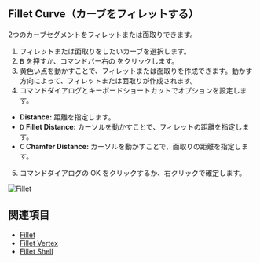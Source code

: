 
## Fillet Curve（カーブをフィレットする）

<Reference shortcut="" command="Fillet Curve" button="" />

2つのカーブセグメントをフィレットまたは面取りできます。

1. フィレットまたは面取りをしたいカーブを選択します。
2. <kbd>B</kbd> を押すか、コマンドバー右の <ButtonIcon type="button-fillet" /> をクリックします。
3. 黄色い点を動かすことで、フィレットまたは面取りを作成できます。動かす方向によって、フィレットまたは面取りが作成されます。
4. コマンドダイアログとキーボードショートカットでオプションを設定します。
  - **Distance:** 距離を指定します。
   - <kbd>D</kbd> **Fillet Distance:** カーソルを動かすことで、フィレットの距離を指定します。
   - <kbd>C</kbd> **Chamfer Distance:** カーソルを動かすことで、面取りの距離を指定します。
5. コマンドダイアログの OK をクリックするか、右クリックで確定します。

![Fillet](/img/fillet.gif)

## 関連項目
- [Fillet](./fillet)
- [Fillet Vertex](./fillet-vertex)
- [Fillet Shell](../solid/fillet-shell)





